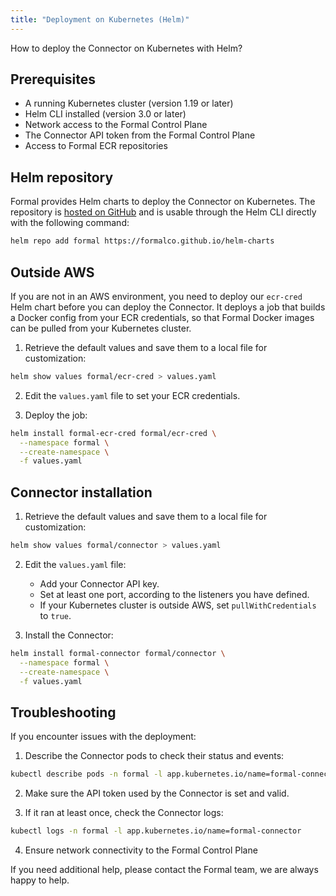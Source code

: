 ```yaml
---
title: "Deployment on Kubernetes (Helm)"
---
```


How to deploy the Connector on Kubernetes with Helm?

## Prerequisites

- A running Kubernetes cluster (version 1.19 or later)
- Helm CLI installed (version 3.0 or later)
- Network access to the Formal Control Plane
- The Connector API token from the Formal Control Plane
- Access to Formal ECR repositories

## Helm repository

Formal provides Helm charts to deploy the Connector on Kubernetes. The repository is [hosted on GitHub](https://github.com/formalco/helm-charts) and is usable through the Helm CLI directly with the following command:

```bash
helm repo add formal https://formalco.github.io/helm-charts
```

## Outside AWS

If you are not in an AWS environment, you need to deploy our `ecr-cred` Helm chart before you can deploy the Connector. It deploys a job that builds a Docker config from your ECR credentials, so that Formal Docker images can be pulled from your Kubernetes cluster.

1. Retrieve the default values and save them to a local file for customization:

```bash
helm show values formal/ecr-cred > values.yaml
```

2. Edit the `values.yaml` file to set your ECR credentials.

3. Deploy the job:

```bash
helm install formal-ecr-cred formal/ecr-cred \
  --namespace formal \
  --create-namespace \
  -f values.yaml
```

## Connector installation

1. Retrieve the default values and save them to a local file for customization:

```bash
helm show values formal/connector > values.yaml
```

2. Edit the `values.yaml` file:

   - Add your Connector API key.
   - Set at least one port, according to the listeners you have defined.
   - If your Kubernetes cluster is outside AWS, set `pullWithCredentials` to `true`.

3. Install the Connector:

```bash
helm install formal-connector formal/connector \
  --namespace formal \
  --create-namespace \
  -f values.yaml
```

## Troubleshooting

If you encounter issues with the deployment:

1. Describe the Connector pods to check their status and events:

```bash
kubectl describe pods -n formal -l app.kubernetes.io/name=formal-connector
```

2. Make sure the API token used by the Connector is set and valid.

3. If it ran at least once, check the Connector logs:

```bash
kubectl logs -n formal -l app.kubernetes.io/name=formal-connector
```

4. Ensure network connectivity to the Formal Control Plane

If you need additional help, please contact the Formal team, we are always happy to help.

